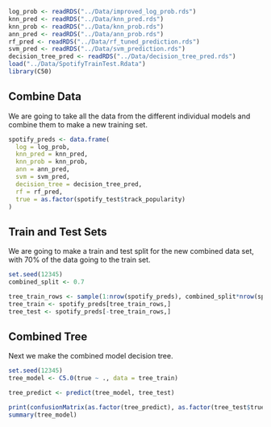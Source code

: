 ```r
log_prob <- readRDS("../Data/improved_log_prob.rds")
knn_pred <- readRDS("../Data/knn_pred.rds")
knn_prob <- readRDS("../Data/knn_prob.rds")
ann_pred <- readRDS("../Data/ann_prob.rds")
rf_pred <- readRDS("../Data/rf_tuned_prediction.rds")
svm_pred <- readRDS("../Data/svm_prediction.rds")
decision_tree_pred <- readRDS("../Data/decision_tree_pred.rds")
load("../Data/SpotifyTrainTest.Rdata")
library(C50)
```

## Combine Data

We are going to take all the data from the different individual models and combine them to make a new training set.
```r
spotify_preds <- data.frame(
  log = log_prob,
  knn_pred = knn_pred,
  knn_prob = knn_prob,
  ann = ann_pred,
  svm = svm_pred,
  decision_tree = decision_tree_pred,
  rf = rf_pred,
  true = as.factor(spotify_test$track_popularity)
)
```


## Train and Test Sets

We are going to make a train and test split for the new combined data set, with 70\% of the data going to the train set.
```r
set.seed(12345)
combined_split <- 0.7

tree_train_rows <- sample(1:nrow(spotify_preds), combined_split*nrow(spotify_preds))
tree_train <- spotify_preds[tree_train_rows,]
tree_test <- spotify_preds[-tree_train_rows,]
```

## Combined Tree
Next we make the combined model decision tree.
```r
set.seed(12345)
tree_model <- C5.0(true ~ ., data = tree_train)
```

```r
tree_predict <- predict(tree_model, tree_test)

print(confusionMatrix(as.factor(tree_predict), as.factor(tree_test$true), positive = "1"))
summary(tree_model)
```

